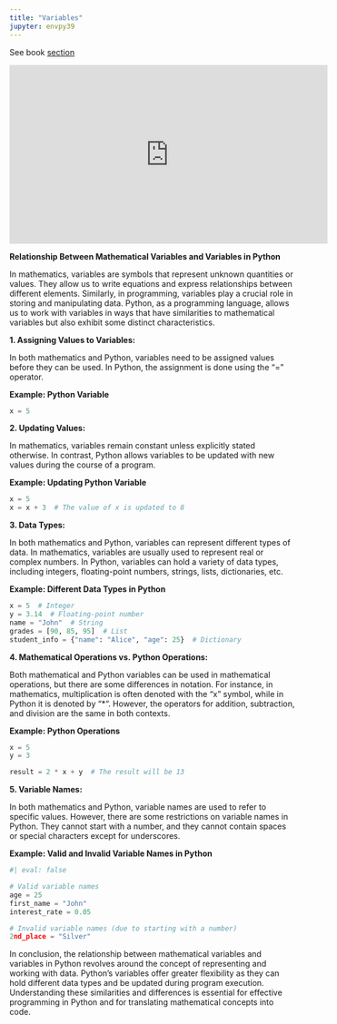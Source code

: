 ```yaml
---
title: "Variables"
jupyter: envpy39
---
```


See book [section](https://learning.oreilly.com/library/view/essential-math-for/9781098102920/ch01.html#idm45252832469312){target="_blank"}

<iframe width="560" height="315" src="https://www.youtube.com/embed/cQT33yu9pY8" title="YouTube video player" frameborder="0" allow="accelerometer; autoplay; clipboard-write; encrypted-media; gyroscope; picture-in-picture; web-share" allowfullscreen></iframe>

**Relationship Between Mathematical Variables and Variables in Python**

In mathematics, variables are symbols that represent unknown quantities or values. They allow us to write equations and express relationships between different elements. Similarly, in programming, variables play a crucial role in storing and manipulating data. Python, as a programming language, allows us to work with variables in ways that have similarities to mathematical variables but also exhibit some distinct characteristics.

**1. Assigning Values to Variables:**

In both mathematics and Python, variables need to be assigned values before they can be used. In Python, the assignment is done using the "=" operator.

**Example: Python Variable**
```python
x = 5
```

**2. Updating Values:**

In mathematics, variables remain constant unless explicitly stated otherwise. In contrast, Python allows variables to be updated with new values during the course of a program.

**Example: Updating Python Variable**
```python
x = 5
x = x + 3  # The value of x is updated to 8
```

**3. Data Types:**

In both mathematics and Python, variables can represent different types of data. In mathematics, variables are usually used to represent real or complex numbers. In Python, variables can hold a variety of data types, including integers, floating-point numbers, strings, lists, dictionaries, etc.

**Example: Different Data Types in Python**
```python
x = 5  # Integer
y = 3.14  # Floating-point number
name = "John"  # String
grades = [90, 85, 95]  # List
student_info = {"name": "Alice", "age": 25}  # Dictionary
```

**4. Mathematical Operations vs. Python Operations:**

Both mathematical and Python variables can be used in mathematical operations, but there are some differences in notation. For instance, in mathematics, multiplication is often denoted with the "x" symbol, while in Python it is denoted by "*". However, the operators for addition, subtraction, and division are the same in both contexts.

**Example: Python Operations**
```python
x = 5
y = 3

result = 2 * x + y  # The result will be 13
```

**5. Variable Names:**

In both mathematics and Python, variable names are used to refer to specific values. However, there are some restrictions on variable names in Python. They cannot start with a number, and they cannot contain spaces or special characters except for underscores.

**Example: Valid and Invalid Variable Names in Python**
```python
#| eval: false

# Valid variable names
age = 25
first_name = "John"
interest_rate = 0.05

# Invalid variable names (due to starting with a number)
2nd_place = "Silver"
```

In conclusion, the relationship between mathematical variables and variables in Python revolves around the concept of representing and working with data. Python's variables offer greater flexibility as they can hold different data types and be updated during program execution. Understanding these similarities and differences is essential for effective programming in Python and for translating mathematical concepts into code.
